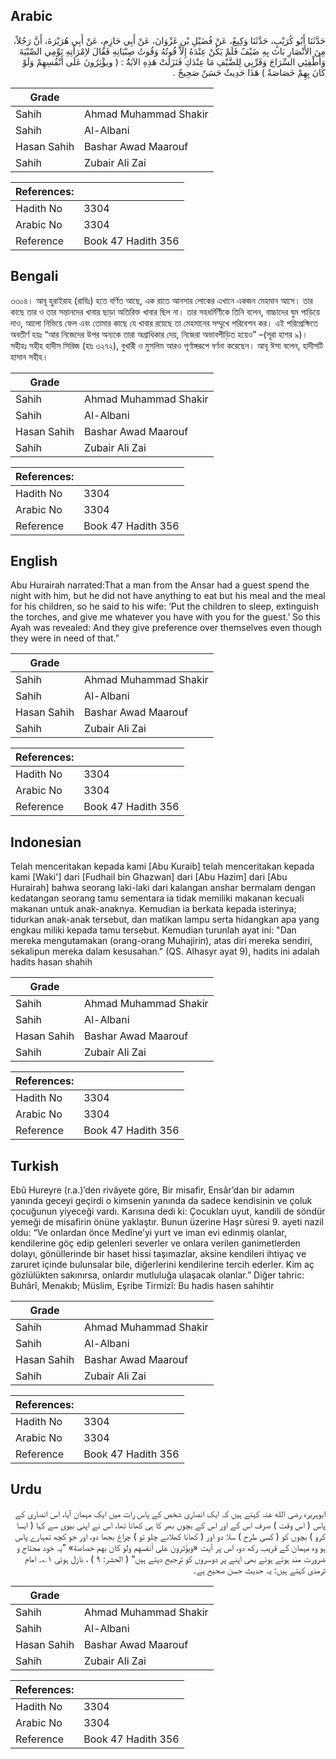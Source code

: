 ## Arabic


<div dir="rtl" lang="ar" style={{fontSize:'larger',backgroundColor:'#f8f9fa',padding:20}}>
حَدَّثَنَا أَبُو كُرَيْبٍ، حَدَّثَنَا وَكِيعٌ، عَنْ فُضَيْلِ بْنِ غَزْوَانَ، عَنْ أَبِي حَازِمٍ، عَنْ أَبِي هُرَيْرَةَ، أَنَّ رَجُلاً، مِنَ الأَنْصَارِ بَاتَ بِهِ ضَيْفٌ فَلَمْ يَكُنْ عِنْدَهُ إِلاَّ قُوتُهُ وَقُوتُ صِبْيَانِهِ فَقَالَ لاِمْرَأَتِهِ نَوِّمِي الصِّبْيَةَ وَأَطْفِئِي السِّرَاجَ وَقَرِّبِي لِلضَّيْفِ مَا عِنْدَكِ فَنَزَلَتْ هَذِهِ الآيَةُُ ‏:‏ ‏(‏ ويؤْثِرُونَ عَلَى أَنْفُسِهِمْ وَلَوْ كَانَ بِهِمْ خَصَاصَةٌ ‏)‏ هَذَا حَدِيثٌ حَسَنٌ صَحِيحٌ ‏.‏
</div>
<div style={{backgroundColor:'#f8f9fa',padding:20, marginBottom: 10}}><table> <thead> <tr> <th>Grade</th> <th></th> </tr> </thead> <tbody> <tr><td>Sahih</td><td>Ahmad Muhammad Shakir</td></tr><tr><td>Sahih</td><td>Al-Albani</td></tr><tr><td>Hasan Sahih</td><td>Bashar Awad Maarouf</td></tr><tr><td>Sahih</td><td>Zubair Ali Zai</td></tr></tbody></table><table> <thead> <tr> <th>References:</th> <th></th> </tr> </thead> <tbody><tr><td>Hadith No</td><td>3304</td></tr><tr><td>Arabic No</td><td>3304</td></tr><tr><td>Reference</td><td>Book 47 Hadith 356</td></tr></tbody></table></div>

## Bengali


<div dir="ltr" lang="bn" style={{fontSize:'larger',backgroundColor:'#f8f9fa',padding:20}}>
৩৩০৪। আবূ হুরাইরাহ (রাযিঃ) হতে বর্ণিত আছে, এক রাতে আনসার লোকের এখানে একজন মেহমান আসে। তার কাছে তার ও তার সন্তানদের খাবার ছাড়া অতিরিক্ত খাবার ছিল না। তার সহধর্মিণীকে তিনি বলেন, বাচ্চাদের ঘুম পাড়িয়ে দাও, আলো নিভিয়ে ফেল এবং তোমার কাছে যে খাবার রয়েছে তা মেহমানের সম্মুখে পরিবেশন কর। এই পরিপ্রেক্ষিতে অবতীর্ণ হয়ঃ “আর নিজেদের উপর অন্যকে তারা অগ্রাধিকার দেয়, নিজেরা অভাবপীড়িত হয়েও” –(সূরা হাশর ৯)। সহীহঃ সহীহ হাদীস সিরিজ (হাঃ ৩২৭২), বুখারী ও মুসলিম আরও পূর্ণাঙ্গরূপে বর্ণনা করেছেন। আবূ ঈসা বলেন, হাদীসটি হাসান সহীহ।
</div>
<div style={{backgroundColor:'#f8f9fa',padding:20, marginBottom: 10}}><table> <thead> <tr> <th>Grade</th> <th></th> </tr> </thead> <tbody> <tr><td>Sahih</td><td>Ahmad Muhammad Shakir</td></tr><tr><td>Sahih</td><td>Al-Albani</td></tr><tr><td>Hasan Sahih</td><td>Bashar Awad Maarouf</td></tr><tr><td>Sahih</td><td>Zubair Ali Zai</td></tr></tbody></table><table> <thead> <tr> <th>References:</th> <th></th> </tr> </thead> <tbody><tr><td>Hadith No</td><td>3304</td></tr><tr><td>Arabic No</td><td>3304</td></tr><tr><td>Reference</td><td>Book 47 Hadith 356</td></tr></tbody></table></div>

## English


<div dir="ltr" lang="en" style={{fontSize:'larger',backgroundColor:'#f8f9fa',padding:20}}>
Abu Hurairah narrated:That a man from the Ansar had a guest spend the night with him, but he did not have anything to eat but his meal and the meal for his children, so he said to his wife: ‘Put the children to sleep, extinguish the torches, and give me whatever you have with you for the guest.’ So this Ayah was revealed: And they give preference over themselves even though they were in need of that.”
</div>
<div style={{backgroundColor:'#f8f9fa',padding:20, marginBottom: 10}}><table> <thead> <tr> <th>Grade</th> <th></th> </tr> </thead> <tbody> <tr><td>Sahih</td><td>Ahmad Muhammad Shakir</td></tr><tr><td>Sahih</td><td>Al-Albani</td></tr><tr><td>Hasan Sahih</td><td>Bashar Awad Maarouf</td></tr><tr><td>Sahih</td><td>Zubair Ali Zai</td></tr></tbody></table><table> <thead> <tr> <th>References:</th> <th></th> </tr> </thead> <tbody><tr><td>Hadith No</td><td>3304</td></tr><tr><td>Arabic No</td><td>3304</td></tr><tr><td>Reference</td><td>Book 47 Hadith 356</td></tr></tbody></table></div>

## Indonesian


<div dir="ltr" lang="id" style={{fontSize:'larger',backgroundColor:'#f8f9fa',padding:20}}>
Telah menceritakan kepada kami [Abu Kuraib] telah menceritakan kepada kami [Waki'] dari [Fudhail bin Ghazwan] dari [Abu Hazim] dari [Abu Hurairah] bahwa seorang laki-laki dari kalangan anshar bermalam dengan kedatangan seorang tamu sementara ia tidak memiliki makanan kecuali makanan untuk anak-anaknya. Kemudian ia berkata kepada isterinya; tidurkan anak-anak tersebut, dan matikan lampu serta hidangkan apa yang engkau miliki kepada tamu tersebut. Kemudian turunlah ayat ini: "Dan mereka mengutamakan (orang-orang Muhajirin), atas diri mereka sendiri, sekalipun mereka dalam kesusahan." (QS. Alhasyr ayat 9), hadits ini adalah hadits hasan shahih
</div>
<div style={{backgroundColor:'#f8f9fa',padding:20, marginBottom: 10}}><table> <thead> <tr> <th>Grade</th> <th></th> </tr> </thead> <tbody> <tr><td>Sahih</td><td>Ahmad Muhammad Shakir</td></tr><tr><td>Sahih</td><td>Al-Albani</td></tr><tr><td>Hasan Sahih</td><td>Bashar Awad Maarouf</td></tr><tr><td>Sahih</td><td>Zubair Ali Zai</td></tr></tbody></table><table> <thead> <tr> <th>References:</th> <th></th> </tr> </thead> <tbody><tr><td>Hadith No</td><td>3304</td></tr><tr><td>Arabic No</td><td>3304</td></tr><tr><td>Reference</td><td>Book 47 Hadith 356</td></tr></tbody></table></div>

## Turkish


<div dir="ltr" lang="tr" style={{fontSize:'larger',backgroundColor:'#f8f9fa',padding:20}}>
Ebû Hureyre (r.a.)’den rivâyete göre, Bir misafir, Ensâr’dan bir adamın yanında geceyi geçirdi o kimsenin yanında da sadece kendisinin ve çoluk çocuğunun yiyeceği vardı. Karısına dedi ki: Çocukları uyut, kandili de söndür yemeği de misafirin önüne yaklaştır. Bunun üzerine Haşr sûresi 9. ayeti nazil oldu: “Ve onlardan önce Medîne’yi yurt ve iman evi edinmiş olanlar, kendilerine göç edip gelenleri severler ve onlara verilen ganimetlerden dolayı, gönüllerinde bir haset hissi taşımazlar, aksine kendileri ihtiyaç ve zaruret içinde bulunsalar bile, diğerlerini kendilerine tercih ederler. Kim aç gözlülükten sakınırsa, onlardır mutluluğa ulaşacak olanlar.” Diğer tahric: Buhârî, Menakıb; Müslim, Eşribe Tirmizî: Bu hadis hasen sahihtir
</div>
<div style={{backgroundColor:'#f8f9fa',padding:20, marginBottom: 10}}><table> <thead> <tr> <th>Grade</th> <th></th> </tr> </thead> <tbody> <tr><td>Sahih</td><td>Ahmad Muhammad Shakir</td></tr><tr><td>Sahih</td><td>Al-Albani</td></tr><tr><td>Hasan Sahih</td><td>Bashar Awad Maarouf</td></tr><tr><td>Sahih</td><td>Zubair Ali Zai</td></tr></tbody></table><table> <thead> <tr> <th>References:</th> <th></th> </tr> </thead> <tbody><tr><td>Hadith No</td><td>3304</td></tr><tr><td>Arabic No</td><td>3304</td></tr><tr><td>Reference</td><td>Book 47 Hadith 356</td></tr></tbody></table></div>

## Urdu


<div dir="rtl" lang="ur" style={{fontSize:'larger',backgroundColor:'#f8f9fa',padding:20}}>
ابوہریرہ رضی الله عنہ کہتے ہیں کہ ایک انصاری شخص کے پاس رات میں ایک مہمان آیا، اس انصاری کے پاس ( اس وقت ) صرف اس کے اور اس کے بچوں بھر کا ہی کھانا تھا، اس نے اپنی بیوی سے کہا ( ایسا کرو ) بچوں کو ( کسی طرح ) سلا دو اور ( کھانا کھلانے چلو تو ) چراغ بجھا دو، اور جو کچھ تمہارے پاس ہو وہ مہمان کے قریب رکھ دو، اس پر آیت «ويؤثرون على أنفسهم ولو كان بهم خصاصة» ”یہ خود محتاج و ضرورت مند ہوتے ہوئے بھی اپنے پر دوسروں کو ترجیح دیتے ہیں“ ( الحشر: ۹ ) ، نازل ہوئی ۱؎۔ امام ترمذی کہتے ہیں: یہ حدیث حسن صحیح ہے۔
</div>
<div style={{backgroundColor:'#f8f9fa',padding:20, marginBottom: 10}}><table> <thead> <tr> <th>Grade</th> <th></th> </tr> </thead> <tbody> <tr><td>Sahih</td><td>Ahmad Muhammad Shakir</td></tr><tr><td>Sahih</td><td>Al-Albani</td></tr><tr><td>Hasan Sahih</td><td>Bashar Awad Maarouf</td></tr><tr><td>Sahih</td><td>Zubair Ali Zai</td></tr></tbody></table><table> <thead> <tr> <th>References:</th> <th></th> </tr> </thead> <tbody><tr><td>Hadith No</td><td>3304</td></tr><tr><td>Arabic No</td><td>3304</td></tr><tr><td>Reference</td><td>Book 47 Hadith 356</td></tr></tbody></table></div>